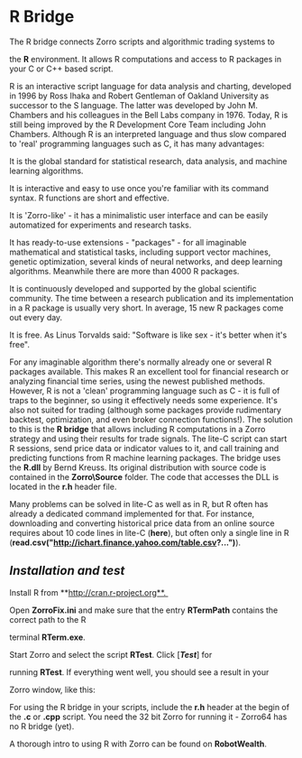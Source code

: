 # ﻿R Bridge 

The R bridge connects Zorro scripts and algorithmic trading systems to 

the **R** environment. It allows R computations and access to R packages in your C or C++ based script. 

R is an interactive script language for data analysis and charting, developed in 1996 by Ross Ihaka and Robert Gentleman of Oakland University as successor to the S language. The latter was developed by John M. Chambers and his colleagues in the Bell Labs company in 1976. Today, R is still being improved by the R Development Core Team including John Chambers. Although R is an interpreted language and thus slow compared to 'real' programming languages such as C, it has many advantages: 

It is the global standard for statistical research, data analysis, and machine learning algorithms. 

It is interactive and easy to use once you're familiar with its command syntax. R functions are short and effective. 

It is 'Zorro-like' - it has a minimalistic user interface and can be easily automatized for experiments and research tasks. 

It has ready-to-use extensions - "packages" - for all imaginable mathematical and statistical tasks, including support vector machines, genetic optimization, several kinds of neural networks, and deep learning algorithms. Meanwhile there are more than 4000 R packages. 

It is continuously developed and supported by the global scientific community. The time between a research publication and its implementation in a R package is usually very short. In average, 15 new R packages come out every day. 

It is free. As Linus Torvalds said: "Software is like sex - it's better when it's free". 

For any imaginable algorithm there's normally already one or several R packages available. This makes R an excellent tool for financial research or analyzing financial time series, using the newest published methods. However, R is not a 'clean' programming language such as C - it is full of traps to the beginner, so using it effectively needs some experience. It's also not suited for trading (although some packages provide rudimentary backtest, optimization, and even broker connection functions!). The solution to this is the **R bridge** that allows including R computations in a Zorro strategy and using their results for trade signals. The lite-C script can start R sessions, send price data or indicator values to it, and call training and predicting functions from R machine learning packages. The bridge uses the **R.dll** by Bernd Kreuss. Its original distribution with source code is contained in the **Zorro\Source** folder. The code that accesses the DLL is located in the **r.h** header file. 

Many problems can be solved in lite-C as well as in R, but R often has already a dedicated command implemented for that. For instance, downloading and converting historical price data from an online source requires about 10 code lines in lite-C (**here**), but often only a single line in R (**read.csv("http://ichart.finance.yahoo.com/table.csv?...")**). 

## *Installation and test* 

Install R from **http://cran.r-project.org**.   

Open **ZorroFix.ini** and make sure that the entry **RTermPath** contains the correct path to the R 

terminal **RTerm.exe**.   

Start Zorro and select the script **RTest**. Click [***Test***] for 

running **RTest**. If everything went well, you should see a result in your 

Zorro window, like this:            

For using the R bridge in your scripts, include the **r.h** header at the begin of the **.c** or **.cpp** script. You need the 32 bit Zorro for running it - Zorro64 has no R bridge (yet). 

A thorough intro to using R with Zorro can be found on **RobotWealth**.
